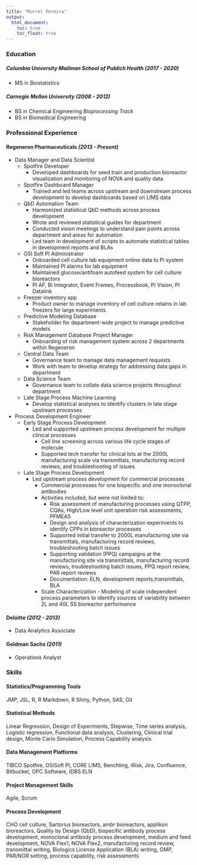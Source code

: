 ```yaml
---
title: "Murrel Pereira"
output: 
  html_document:
    toc: true
    toc_float: true
---
```


### **Education**
##### Columbia University Mailman School of Publich Health *(2017 - 2020)*

* MS in Biostatistics

##### Carnegie Mellon University *(2008 - 2012)*

* BS in Chemical Engineering
  *Bioprocessing Track*
* BS in Biomedical Engineering


### **Professional Experience**

#### Regeneron Pharmaceuticals *(2013 - Present)*
* Data Manager and Data Scientist 
  + Spotfire Developer
    + Developed dashboards for seed train and production bioreactor visualization and monitoring of NOVA and quality data
  + Spotfire Dashboard Manager
    + Trained and led teams across upstream and downstream process development to develop dashboards based on LIMS data
  + QbD Automation Team
    + Harmonized statistical QbD methods across process development
    + Wrote and reviewed statistical guides for department
    + Conducted vision meetings to understand pain points across department and areas for automation
    + Led team in development of scripts to automate statistical tables in development reports and BLAs
  + OSI Soft PI Administrator
    + Onboarded cell culture lab equipment online data to PI system
    + Maintained PI alarms for lab equipment
    + Maintained glucose/antifoam autofeed system for cell culture bioreactors
    + PI AF, BI Integrator, Event Frames, Processbook, PI Vision, PI Datalink
  + Freezer inventory app
    + Product owner to manage inventory of cell culture retains in lab freezers for large experiments
  + Predictive Modeling Database
    + Stakeholder for department-wide project to manage predictive models
  + Risk Management Database Project Manager
    + Onboarding of risk management system across 2 departments within Regeneron
  + Central Data Team
    + Governance team to manage data management requests
    + Work with team to develop strategy for addressing data gaps in department
  + Data Science Team
    + Governance team to collate data science projects throughout department
  + Late Stage Process Machine Learning
    + Develop statistical analyses to identify clusters in late stage upstream processes

* Process Development Engineer
  + Early Stage Process Development
    + Led and supported upstream process development for multiple clinical processes
      + Cell line screening across various life cycle stages of molecule
      + Supported tech transfer for clinical lots at the 2000L manufacturing scale via transmittals, manufacturing record reviews, and troubleshooting of issues
  + Late Stage Process Development
      + Led upstream process development for commercial processes
        + Commercial processes for one bispecific and one monoclonal antibodies
        + Activities included, but were not limited to:
          + Risk assessment of manufacturing processes using QTPP, CQAs, High/Low level unit operation risk assessments, PFMEAS
          + Design and analysis of characterization experiments to identify CPPs in bioreactor processes
          + Supported initial transfer to 2000L manufacturing site via transmittals, manufacturing record reviews, troubleshooting batch issues
          + Supporting validation (PPQ) campaigns at the manufacturing site via transmittals, manufacturing record reviews, troubleshooting batch issues, PPQ report review, PAR report reviews
          + Documentation: ELN, development reports,transmittals, BLA
        + Scale Characterization - Modeling of scale independent process parameters to identify sources of variability between 2L and 40L SS bioreactor performance

#### Deloitte *(2012 - 2013)*
* Data Analytics Associate

#### Goldman Sachs *(2011)*
* Operations Analyst 

### **Skills**

#### Statistics/Programming Tools
JMP, JSL, R, R Markdown, R Shiny, Python, SAS, Git

#### Statistical Methods
Linear Regression, Design of Experiments, Stepwise, Time series analysis, Logistic regression, Functional data analysis, Clustering, Clinical trial design, Monte Carlo Simulation, Process Capability analysis

#### Data Management Platforms
TIBCO Spotfire, OSISoft PI, CORE LIMS, Benchling, iRisk, Jira, Confluence, Bitbucket, OPC Software, IDBS ELN

#### Project Management Skills
Agile, Scrum

#### Process Development
CHO cell culture, Sartorius bioreactors, ambr bioreactors, applikon bioreactors, Quality by Design (QbD), bispecific antibody process development, monoclonal antibody process development, medium and feed development, NOVA Flex1, NOVA Flex2, manufacturing record review, transmittal writing, Biologics License Application (BLA) writing, GMP, PAR/NOR setting, process capability, risk assessments

